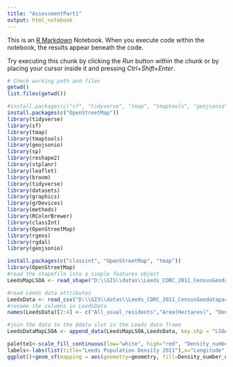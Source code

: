 ```yaml
---
title: "AssessmentPart1"
output: html_notebook
---
```


This is an [R Markdown](http://rmarkdown.rstudio.com) Notebook. When you execute code within the notebook, the results appear beneath the code. 

Try executing this chunk by clicking the *Run* button within the chunk or by placing your cursor inside it and pressing *Ctrl+Shift+Enter*. 

```r
# Check working path and files
getwd()
list.files(getwd())
```
```r
#install.packages(c("sf", "tidyverse", "tmap", "tmaptools", "geojsonio", "sp", "reshape2", "stplanr", "leaflet", "broom"，"maptools", “OpenStreetMap”))
install.packages(c("OpenStreetMap"))
library(tidyverse)
library(sf)
library(tmap)
library(tmaptools)
library(geojsonio)
library(sp)
library(reshape2)
library(stplanr)
library(leaflet)
library(broom)
library(tidyverse)
library(datasets)
library(graphics)
library(grDevices)
library(methods)
library(RColorBrewer)
library(classInt)
library(OpenStreetMap)
library(rgeos)
library(rgdal)
library(geojsonio)
```

```r
install.packages(c("classint", "OpenStreetMap", "tmap"))
library(OpenStreetMap)
#read the shapefile into a simple features object
LeedsMapLSOA <- read_shape("D:\\GIS\\datas\\Leeds_CDRC_2011_CensusGeodatapack\\shapefiles\\Leeds_lsoa11.shp", as.sf = TRUE)
```

```r
#read Leeds data attributes
LeedsData <- read_csv("D:\\GIS\\datas\\Leeds_CDRC_2011_CensusGeodatapack\\tables\\QS102EW_lsoa11.csv", na = "n/a")
#rename the columns in LeedsData
names(LeedsData)[2:4] <- c("All_usual_residents","Area(Hectares)", "Density_number_of_persons_per_hectare")
```

```r
#join the data to the @data slot in the Leeds data frame
LeedsDataMapLSOA <- append_data(LeedsMapLSOA,LeedsData, key.shp = "LSOA11CD", key.data = "GeographyCode", ignore.duplicates = TRUE)
```

```r
palette1<-scale_fill_continuous(low="white", high="red", "Density_number_of_persons_per_hectare")
labels<-labs(list(title="Leeds Population Density 2011"),x="Longitude", y="Latitude")
ggplot()+geom_sf(mapping = aes(geometry=geometry, fill=Density_number_of_persons_per_hectare),data = LeedsDataMapLSOA)+theme_minimal()+palette1+labels
```

